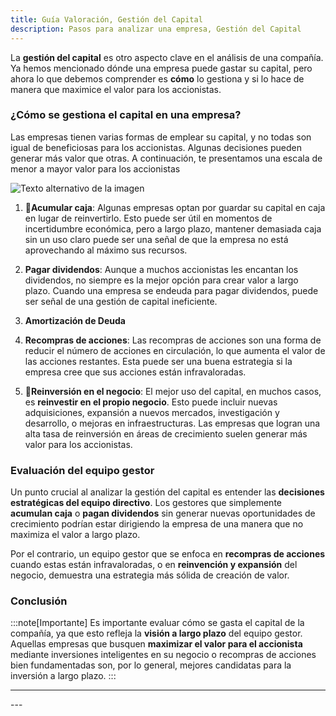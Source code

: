 ```yaml
---
title: Guía Valoración, Gestión del Capital
description: Pasos para analizar una empresa, Gestión del Capital
---
```



La **gestión del capital** es otro aspecto clave en el análisis de una compañía. Ya hemos mencionado dónde una empresa puede gastar su capital, pero ahora lo que debemos comprender es **cómo** lo gestiona y si lo hace de manera que maximice el valor para los accionistas.

### ¿Cómo se gestiona el capital en una empresa?

Las empresas tienen varias formas de emplear su capital, y no todas son igual de beneficiosas para los accionistas. Algunas decisiones pueden generar más valor que otras. A continuación, te presentamos una escala de menor a mayor valor para los accionistas

![Texto alternativo de la imagen](../../../../public/gestion-del-capital.webp)

1. 🔻**Acumular caja**: Algunas empresas optan por guardar su capital en caja en lugar de reinvertirlo. Esto puede ser útil en momentos de incertidumbre económica, pero a largo plazo, mantener demasiada caja sin un uso claro puede ser una señal de que la empresa no está aprovechando al máximo sus recursos.
 
2. **Pagar dividendos**: Aunque a muchos accionistas les encantan los dividendos, no siempre es la mejor opción para crear valor a largo plazo. Cuando una empresa se endeuda para pagar dividendos, puede ser señal de una gestión de capital ineficiente.

3. **Amortización de Deuda**

4. **Recompras de acciones**: Las recompras de acciones son una forma de reducir el número de acciones en circulación, lo que aumenta el valor de las acciones restantes. Esta puede ser una buena estrategia si la empresa cree que sus acciones están infravaloradas.

5. 🚀**Reinversión en el negocio**: El mejor uso del capital, en muchos casos, es **reinvestir en el propio negocio**. Esto puede incluir nuevas adquisiciones, expansión a nuevos mercados, investigación y desarrollo, o mejoras en infraestructuras. Las empresas que logran una alta tasa de reinversión en áreas de crecimiento suelen generar más valor para los accionistas.

### Evaluación del equipo gestor

Un punto crucial al analizar la gestión del capital es entender las **decisiones estratégicas del equipo directivo**. Los gestores que simplemente **acumulan caja** o **pagan dividendos** sin generar nuevas oportunidades de crecimiento podrían estar dirigiendo la empresa de una manera que no maximiza el valor a largo plazo.

Por el contrario, un equipo gestor que se enfoca en **recompras de acciones** cuando estas están infravaloradas, o en **reinvención y expansión** del negocio, demuestra una estrategia más sólida de creación de valor.

### Conclusión

:::note[Importante]
Es importante evaluar cómo se gasta el capital de la compañía, ya que esto refleja la **visión a largo plazo** del equipo gestor. Aquellas empresas que busquen **maximizar el valor para el accionista** mediante inversiones inteligentes en su negocio o recompras de acciones bien fundamentadas son, por lo general, mejores candidatas para la inversión a largo plazo.
:::

---
<FooterLinkGestionCapital />
---
